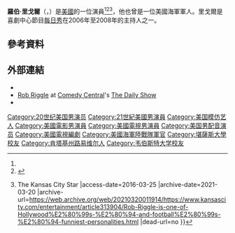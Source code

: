 {{Infobox person
| name = Rob Riggle
| image = Rob Riggle SDCC 2014.jpg
| caption = 
| birth_name = Robert Allen Riggle, Jr.<ref>According to the State of Kentucky. ''Kentucky Birth Index, 1911-1999''. Searchable at http://www.familytreelegends.com/records/12252 {{Wayback|url=http://www.familytreelegends.com/records/12252 |date=20120118185936 }}</ref>
| birth_date = {{birth date and age|1970|4|21}}
| birth_place = 美國肯塔基州路易維爾
| occupation = 演員，喜劇演員，美國海軍
| spouse = {{marriage|Tiffany Riggle|2000}}
| children = 2
| yearsactive = 1998–現在
}}
'''羅伯·里戈爾'''（{{lang-en|Robert Allen "Rob" Riggle, Jr.}}，{{bd|1970年|4月21日||}}）是[[美國|美國]]的一位演員<ref name="kansascitystar2013"/><ref>{{Cite web |url=http://familytreemaker.genealogy.com/users/r/i/g/Laura-A-Riggle/WEBSITE-0001/UHP-0931.html |title=Laura-A-Riggle - User Trees - Genealogy.com<!-- Bot generated title --> |access-date=2016-03-25 |archive-date=2014-11-06 |archive-url=https://web.archive.org/web/20141106081633/http://familytreemaker.genealogy.com/users/r/i/g/Laura-A-Riggle/WEBSITE-0001/UHP-0931.html |dead-url=no }}</ref><ref>{{Cite web |url=http://www.kansascity.com/entertainment/article313904/Rob-Riggle-is-one-of-Hollywood%E2%80%99s-%E2%80%94-and-football%E2%80%99s-%E2%80%94-funniest-personalities.html |title=Rob Riggle is one of Hollywood's — and football's — funniest personalities {{!}} The Kansas City Star<!-- Bot generated title --> |access-date=2016-03-25 |archive-date=2021-03-20 |archive-url=https://web.archive.org/web/20210320011914/https://www.kansascity.com/entertainment/article313904/Rob-Riggle-is-one-of-Hollywood%E2%80%99s-%E2%80%94-and-football%E2%80%99s-%E2%80%94-funniest-personalities.html |dead-url=no }}</ref>，他也曾是一位美國海軍軍人。里戈爾是喜劇中心節目[[每日秀|每日秀]]在2006年至2008年的主持人之一。

==參考資料==
{{Reflist}}

==外部連結==
{{Portal|人物}}
{{Commonscat|Rob Riggle|羅伯·里戈爾}}
*{{Official website|http://www.robriggle.com/}}
*[http://www.thedailyshow.com/castBio.jhtml?castId=75925 Rob Riggle] {{Wayback|url=http://www.thedailyshow.com/castBio.jhtml?castId=75925 |date=20080406001828 }} at [[Comedy_Central|Comedy Central]]'s [[The_Daily_Show|The Daily Show]]
*{{IMDb name|1443527}}

{{Authority control}}

{{DEFAULTSORT:Riggle, Rob}}
[[Category:20世纪美国男演员|Category:20世纪美国男演员]]
[[Category:21世紀美國男演員|Category:21世紀美國男演員]]
[[Category:美国模仿艺人|Category:美国模仿艺人]]
[[Category:美國電影男演員|Category:美國電影男演員]]
[[Category:美國電視男演員|Category:美國電視男演員]]
[[Category:美国男配音演员|Category:美国男配音演员]]
[[Category:美國電視編劇|Category:美國電視編劇]]
[[Category:美國海軍陸戰隊軍官|Category:美國海軍陸戰隊軍官]]
[[Category:堪薩斯大學校友|Category:堪薩斯大學校友]]
[[Category:肯塔基州路易维尔人|Category:肯塔基州路易维尔人]]
[[Category:韦伯斯特大学校友|Category:韦伯斯特大学校友]]